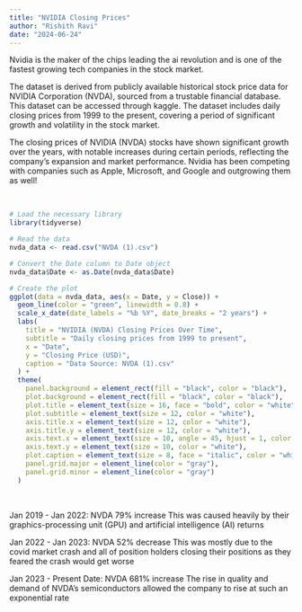 ```yaml
---
title: "NVIDIA Closing Prices"
author: "Rishith Ravi"
date: "2024-06-24"
---
```


Nvidia is the maker of the chips leading the ai revolution and is one of the fastest growing tech companies in the stock market.

The dataset is derived from publicly available historical stock price data for NVIDIA Corporation (NVDA), sourced from a trustable financial database. This dataset can be accessed through kaggle. The dataset includes daily closing prices from 1999 to the present, covering a period of significant growth and volatility in the stock market.

The closing prices of NVIDIA (NVDA) stocks have shown significant growth over the years, with notable increases during certain periods, reflecting the company's expansion and market performance. Nvidia has been competing with companies such as Apple, Microsoft, and Google and outgrowing them as well!

<br>

```r
# Load the necessary library
library(tidyverse)

# Read the data
nvda_data <- read.csv("NVDA (1).csv")

# Convert the Date column to Date object
nvda_data$Date <- as.Date(nvda_data$Date)

# Create the plot
ggplot(data = nvda_data, aes(x = Date, y = Close)) +
  geom_line(color = "green", linewidth = 0.8) +
  scale_x_date(date_labels = "%b %Y", date_breaks = "2 years") +
  labs(
    title = "NVIDIA (NVDA) Closing Prices Over Time",
    subtitle = "Daily closing prices from 1999 to present",
    x = "Date",
    y = "Closing Price (USD)",
    caption = "Data Source: NVDA (1).csv"
  ) +
  theme(
    panel.background = element_rect(fill = "black", color = "black"),
    plot.background = element_rect(fill = "black", color = "black"),
    plot.title = element_text(size = 16, face = "bold", color = "white"),
    plot.subtitle = element_text(size = 12, color = "white"),
    axis.title.x = element_text(size = 12, color = "white"),
    axis.title.y = element_text(size = 12, color = "white"),
    axis.text.x = element_text(size = 10, angle = 45, hjust = 1, color = "white"),
    axis.text.y = element_text(size = 10, color = "white"),
    plot.caption = element_text(size = 8, face = "italic", color = "white"),
    panel.grid.major = element_line(color = "gray"),
    panel.grid.minor = element_line(color = "gray")
  )
```

<br>

Jan 2019 - Jan 2022: NVDA 79% increase
This was caused heavily by their graphics-processing unit (GPU) and artificial intelligence (AI) returns


Jan 2022 - Jan 2023: NVDA 52% decrease
This was mostly due to the covid market crash and all of position holders closing their positions as they feared the crash would get worse


Jan 2023 - Present Date: NVDA 681% increase
The rise in quality and demand of NVDA's semiconductors allowed the company to rise at such an exponential rate

